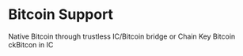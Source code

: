 # Bitcoin Support

Native Bitcoin through trustless IC/Bitcoin bridge or Chain Key Bitcoin ckBitcon in IC
